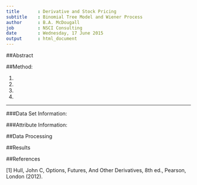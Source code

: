 ```yaml
---
title       : Derivative and Stock Pricing
subtitle    : Binomial Tree Model and Wiener Process
author      : B.A. McDougall
job         : NSCI Consulting
date        : Wednesday, 17 June 2015
output      : html_document
---
```


##Abstract



##Method:

1.
2.
3.
4.


***

###Data Set Information:




###Attribute Information:



##Data Processing


##Results



##References

[1] Hull, John C, Options, Futures, And Other Derivatives, 8th ed., Pearson, London (2012).